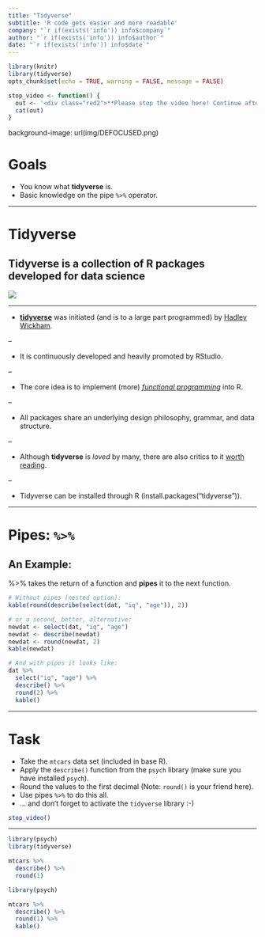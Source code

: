 ```yaml
---
title: "Tidyverse"
subtitle: 'R code gets easier and more readable'
company: "`r if(exists('info')) info$company`"
author: "`r if(exists('info')) info$author`"
date: "`r if(exists('info')) info$date`"
---
```


```r
library(knitr)
library(tidyverse)
opts_chunk$set(echo = TRUE, warning = FALSE, message = FALSE)

stop_video <- function() {
  out <- '<div class="red2">**Please stop the video here! Continue after completing the task!**</div>'
  cat(out)
}

```

background-image: url(img/DEFOCUSED.png)

# Goals

- You know what **tidyverse** is.
- Basic knowledge on the pipe `%>%` operator.

---

# Tidyverse

## Tidyverse is a collection of R packages developed for data science

<img src="img/tidyverse_components.png"/>

---

- [**tidyverse**](https://www.tidyverse.org/) was initiated (and is to a large part programmed) by [Hadley Wickham](http://hadley.nz/).

--

- It is continuously developed and heavily promoted by RStudio.

--

- The core idea is to implement (more) [*functional programming*](https://en.wikipedia.org/wiki/Functional_programming) into R.

--

- All packages share an underlying design philosophy, grammar, and data structure.

--

- Although **tidyverse** is *loved* by many, there are also critics to it [worth reading](https://github.com/matloff/TidyverseSkeptic/blob/master/README.md).

--

- Tidyverse can be installed through R (install.packages("tidyverse")).

---

# Pipes: `%>%`

## An Example:

%>% takes the return of a function and **pipes** it to the next function.

```r
# Without pipes (nested option):
kable(round(describe(select(dat, "iq", "age")), 2))

# or a second, better, alternative:
newdat <- select(dat, "iq", "age")
newdat <- describe(newdat)
newdat <- round(newdat, 2)
kable(newdat)
```

```r
# And with pipes it looks like:
dat %>%
  select("iq", "age") %>%
  describe() %>%
  round(2) %>%
  kable()
```

---

# Task

- Take the `mtcars` data set (included in base R).
- Apply the `describe()` function from the `psych` library (make sure you have installed `psych`).
- Round the values to the first decimal (Note: `round()` is your friend here).
- Use pipes `%>%` to do this all.
- ... and don't forget to activate the `tidyverse` library :-)

```r
stop_video()
```

---

```r
library(psych)
library(tidyverse)

mtcars %>%
  describe() %>%
  round(1)
```

```r
library(psych)

mtcars %>%
  describe() %>%
  round(1) %>%
  kable()
```

